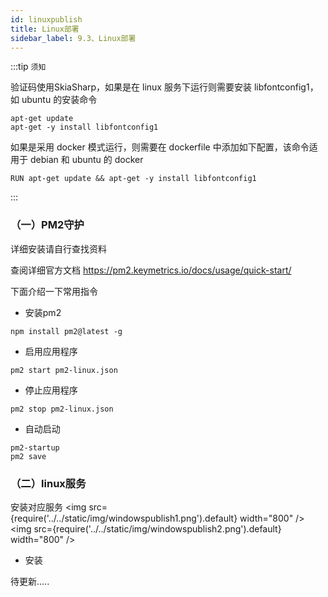 ```yaml
---
id: linuxpublish
title: Linux部署
sidebar_label: 9.3、Linux部署
---
```

:::tip `须知`

验证码使用SkiaSharp，如果是在 linux 服务下运行则需要安装 libfontconfig1，如 ubuntu 的安装命令
```
apt-get update
apt-get -y install libfontconfig1
```
如果是采用 docker 模式运行，则需要在 dockerfile 中添加如下配置，该命令适用于 debian 和 ubuntu 的 docker
```
RUN apt-get update && apt-get -y install libfontconfig1
```
:::

### （一）PM2守护 

详细安装请自行查找资料

查阅详细官方文档 https://pm2.keymetrics.io/docs/usage/quick-start/

下面介绍一下常用指令

- 安装pm2

```
npm install pm2@latest -g
```

- 启用应用程序

```
pm2 start pm2-linux.json
```

- 停止应用程序

```
pm2 stop pm2-linux.json
```

- 自动启动

```
pm2-startup
pm2 save
```

### （二）linux服务

安装对应服务
<img src={require('../../static/img/windowspublish1.png').default} width="800" />
<img src={require('../../static/img/windowspublish2.png').default} width="800" />

- 安装

待更新.....

